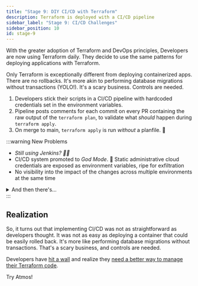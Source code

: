 ```yaml
---
title: "Stage 9: DIY CI/CD with Terraform"
description: Terraform is deployed with a CI/CD pipeline
sidebar_label: "Stage 9: CI/CD Challenges"
sidebar_position: 10
id: stage-9
---
```


<Intro>
With the greater adoption of Terraform and DevOps principles, Developers are now using Terraform daily. They decide to use the same patterns for deploying applications with Terraform.
</Intro>

Only Terraform is exceptionally different from deploying containerized apps. There are no rollbacks. It's more akin to performing database migrations without transactions (YOLO!). It's a scary business. Controls are needed.

1. Developers stick their scripts in a CI/CD pipeline with hardcoded credentials set in the environment variables.
2. Pipeline posts comments for each commit on every PR containing the raw output of the `terraform plan`, to validate what *should* happen during `terraform apply`.
3. On merge to main, `terraform apply` is run *without* a planfile. 🤞

:::warning New Problems
- _Still using Jenkins? 🧌🔥_
- CI/CD system promoted to *God Mode*. 🤞 Static administrative cloud credentials are exposed as environment variables, ripe for exfiltration
- No visibility into the impact of the changes across multiple environments at the same time
<details>
<summary>And then there's...</summary>
- No recourse for when a `terraform apply` fails
- Inadequate security mechanisms create a critical risk of catastrophic business loss
- Lack of plan file storage means incorrect implementation of plan/apply workflows
- Missing project-level locks, so PRs can easily clobber each other, rolling back state.
- The entire organization is spammed by GitHub comments every time someone pushes a commit, and a plan is run on the PR
- Automated drift detection is still missing, so you have no idea if what is in `main` is actually deployed
</details>
:::

## Realization

So, it turns out that implementing CI/CD was not as straightforward as developers thought.
It was not as easy as deploying a container that could be easily rolled back. It's more like performing
database migrations without transactions. That's a scary business, and controls are needed.

Developers have [hit a wall](/intro/why-atmos/stage-10) and realize they [need a better way to manage their Terraform code](/intro/why-atmos/nirvana).

<Link
    to="/intro/why-atmos/nirvana"
    className="button button--lg button--primary">
    Try Atmos!
</Link>
